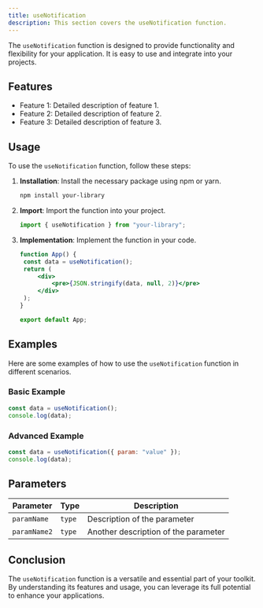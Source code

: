 ```yaml
---
title: useNotification
description: This section covers the useNotification function.
---
```


The `useNotification` function is designed to provide functionality and flexibility for your application. It is easy to use and integrate into your projects.

## Features

- Feature 1: Detailed description of feature 1.
- Feature 2: Detailed description of feature 2.
- Feature 3: Detailed description of feature 3.

## Usage

To use the `useNotification` function, follow these steps:

1. **Installation**: Install the necessary package using npm or yarn.
   ```bash
   npm install your-library
   ```
2. **Import**: Import the function into your project.
   ```jsx
   import { useNotification } from "your-library";
   ```
3. **Implementation**: Implement the function in your code.

   ```jsx
   function App() {
   	const data = useNotification();
   	return (
   		<div>
   			<pre>{JSON.stringify(data, null, 2)}</pre>
   		</div>
   	);
   }

   export default App;
   ```

## Examples

Here are some examples of how to use the `useNotification` function in different scenarios.

### Basic Example

```jsx
const data = useNotification();
console.log(data);
```

### Advanced Example

```jsx
const data = useNotification({ param: "value" });
console.log(data);
```

## Parameters

| Parameter    | Type   | Description                          |
| ------------ | ------ | ------------------------------------ |
| `paramName`  | `type` | Description of the parameter         |
| `paramName2` | `type` | Another description of the parameter |

## Conclusion

The `useNotification` function is a versatile and essential part of your toolkit. By understanding its features and usage, you can leverage its full potential to enhance your applications.

